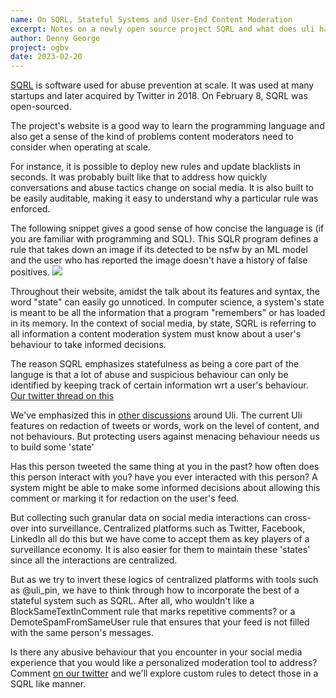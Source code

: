 ```yaml
---
name: On SQRL, Stateful Systems and User-End Content Moderation
excerpt: Notes on a newly open source project SQRL and what does uli have to learn from it.
author: Denny George
project: ogbv
date: 2023-02-20
---
```


[SQRL](https://sqrl-lang.github.io/sqrl/index.html) is software used for abuse prevention at scale. It was used at many startups and later acquired by Twitter in 2018. On February 8, SQRL was open-sourced.

The project's website is a good way to learn the programming language and also get a sense of the kind of problems content moderators need to consider when operating at scale.

For instance, it is possible to deploy new rules and update blacklists in seconds. It was probably built like that to address how quickly conversations and abuse tactics change on social media. It is also built to be easily auditable, making it easy to understand why a particular rule was enforced.

The following snippet gives a good sense of how concise the language is (if you are familiar with programming and SQL). This SQLR program defines a rule that takes down an image if its detected to be nsfw by an ML model and the user who has reported the image doesn't have a history of false positives.
![](../images/sqrl-query-ex.png)

Throughout their website, amidst the talk about its features and syntax, the word "state" can easily go unnoticed. In computer science, a system's state is meant to be all the information that a program "remembers" or has loaded in its memory. In the context of social media, by state, SQRL is referring to all information a content moderation system must know about a user's behaviour to take informed decisions.

The reason SQRL emphasizes statefulness as being a core part of the languge is that a lot of abuse and suspicious behaviour can only be identified by keeping track of certain information wrt a user's behaviour. [Our twitter thread on this](https://twitter.com/tattlemade/status/1588502140213170181)

We've emphasized this in [other discussions](https://twitter.com/uli_pin/status/1597828365582729217) around Uli. The current Uli features on redaction of tweets or words, work on the level of content, and not behaviours. But protecting users against menacing behaviour needs us to build some 'state'

Has this person tweeted the same thing at you in the past? how often does this person interact with you? have you ever interacted with this person? A system might be able to make some informed decisions about allowing this comment or marking it for redaction on the user's feed.

But collecting such granular data on social media interactions can cross-over into surveillance. Centralized platforms such as Twitter, Facebook, LinkedIn all do this but we have come to accept them as key players of a surveillance economy. It is also easier for them to maintain these 'states' since all the interactions are centralized.

But as we try to invert these logics of centralized platforms with tools such as @uli_pin, we have to think through how to incorporate the best of a stateful system such as SQRL. After all, who wouldn't like a BlockSameTextInComment rule that marks repetitive comments? or a DemoteSpamFromSameUser rule that ensures that your feed is not filled with the same person's messages.

Is there any abusive behaviour that you encounter in your social media experience that you would like a personalized moderation tool to address? Comment [on our twitter](https://twitter.com/tattlemade) and we'll explore custom rules to detect those in a SQRL like manner.
